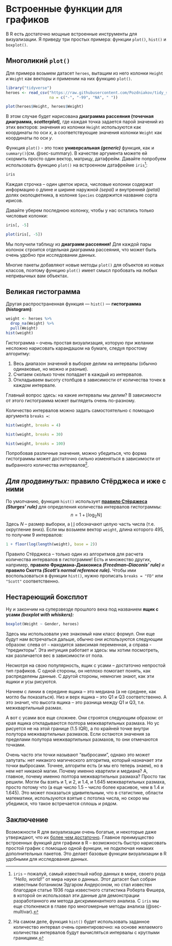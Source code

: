 # Встроенные функции для графиков {#sec-r_vis}

В R есть достаточно мощные встроенные инструменты для визуализации. Я приведу три простых примера: функции `plot()`, `hist()` и `boxplot()`.

## Многоликий `plot()` {#sec-base_plot}

Для примера возьмем датасет `heroes`, вытащим из него колонки `Height` и `Weight` как векторы и применим на них функцию `plot()`.

```r
library("tidyverse")
heroes <- read_csv("https://raw.githubusercontent.com/Pozdniakov/tidy_stats/master/data/heroes_information.csv",
                   na = c("-", "-99", "NA", " "))
```

```r
plot(heroes$Height, heroes$Weight)
```

В этом случае будет нарисована **диаграмма рассеяния (точечная диаграмма, *scatterplot),*** где каждая точка задается парой значений из этих векторов: значения из колонки `Height` используются как координаты по оси *x*, а соответствующие значения колонки `Weight` как координаты по оси *y*.

Функция `plot()` - это тоже **универсальная *(generic)*** функция, как и `summary()`(см. @sec-summary). В качестве аргумента можете ей скормить просто один вектор, матрицу, датафрейм. Давайте попробуем использовать функцию `plot()` на встроенном датафрейме `iris`[^220-base_viz-1]:

[^220-base_viz-1]: `iris` -- пожалуй, самый известный набор данных в мире, своего рода *"Hello, world!"* от мира науки о данных. Этот датасет был собран известным ботаником Эдгаром Андерсоном, но стал известен благодаря статье 1936 года известного статистика Роберта Фишера, в которой он использовал эти данные для демонстрации разработанного им метода дискриминантного анализа. С `iris` мы еще столкнемся в главе про многомерные методы анализа (@sec-multivar).

```r
iris
```

Каждая строчка -- один цветок ириса, числовые колонки содержат информацию о длине и ширине наружной *(sepal)* и внутренней *(petal)* долях околоцветника, в колонке `Species` содержится название сорта ирисов.

<!--# КАРТИНКА С ИРИСАМИ??? -->

Давайте уберем последнюю колонку, чтобы у нас остались только числовые колонки:

```r
iris[, -5]
```

```r
plot(iris[, -5])
```

Мы получили таблицу из **диаграмм рассеяния!** Для каждой пары колонок строится отдельная диаграмма рассеяния, что может быть очень удобно при исследовании данных.

Многие пакеты добавляют новые методы `plot()` для объектов из новых классов, поэтому функцию `plot()` имеет смысл пробовать на любых непривычных вам объектах.

## Великая гистограмма {#sec-base_vis_hist}

Другая распространенная функция --- `hist()` --- **гистограмма (histogram)**:

```r
weight <- heroes %>%
  drop_na(Weight) %>%
  pull(Weight)
hist(weight)
```

Гистограмма -- очень простая визуализация, которую при желании несложно нарисовать карандашом на бумаге, следуя простому алгоритму:

1.  Весь диапазон значений в выборке делим на интервалы (обычно одинаковые, но можно и разные).
2.  Считаем сколько точек попадает в каждый из интервалов.
3.  Откладываем высоту столбцов в зависимости от количества точек в каждом интервале.

Главный вопрос здесь: на какие интервалы мы делим? В зависимости от этого гистограмма может выглядеть очень по-разному.

Количество интервалов можно задать самостоятельно с помощью аргумента `breaks =`:

```r
hist(weight, breaks = 4)
```

```r
hist(weight, breaks = 30)
```

```r
hist(weight, breaks = 100)
```

Попробовав различные значения, можно убедиться, что форма гистограммы может достаточно сильно изменяться в зависимости от выбранного количества интервалов[^220-base_viz-2].

[^220-base_viz-2]: На самом деле, функция `hist()` будет использовать заданное количество интервал очень ориентировочно: на основе желаемого количества интервалов будут вычисляться интервалы с круглыми границами.

::: callout-warning
## *Для продвинутых:* правило Стёрджеса и иже с ними

По умолчанию, функция `hist()` использует [**правило Стёрджеса**](https://ru.wikipedia.org/wiki/Правило_Стёрджеса) ***(Sturges' rule)*** для определения количества интервалов гистограммы: $$\displaystyle n=1+\lfloor \log _{2}N\rfloor$$Здесь $N$ -- размер выборки, а $\lfloor \rfloor$ обозначают целую часть числа (т.е. округление вниз). Если мы возьмем вектор `weight`, длина которого 495, то получим 9 интервалов:

```r
1 + floor(log(length(weight), base = 2))
```

Правило Стёрджеса -- только один из алгоритмов для расчета количества интервалов в гистограмме! Есть и множество других, например, **правило Фридмана-Диакониса *(Freedman--Diaconis' rule)*** и **правило Скотта *(Scott's normal reference rule).*** Чтобы ими воспользоваться в функции `hist()`, нужно прописать `breaks = "FD"` или `"Scott"` соответственно.
:::

## Нестареющий боксплот {#sec-base_vis_boxplot}

Ну и закончим на суперзвезде прошлого века под названием **ящик с усами *(boxplot with whiskers):***

```r
boxplot(Weight ~ Gender, heroes)
```

Здесь мы использовали уже знакомый нам класс формул. Они еще будут нам встречаться дальше, обычно они используются следующим образом: слева от `~` находится зависимая переменная, а справа - "предикторы". Эта интуиция работает и здесь: мы хотим посмотреть, как различается вес в зависимости от пола.

Несмотря на свою популярность, ящик с усами -- достаточно непростой тип графиков. С одной стороны, он неплохо помогает понять, как распределены данные. С другой стороны, немногие знают, как эти ящики и усы рисуются.

Начнем с линии в середине ящика -- это медиана (а не среднее, как могло бы показаться). Низ и верх ящика -- это Q1 и Q3 соответственно. А это значит, что высота ящика -- это разница между Q1 и Q3, т.е. межквартильный размах.

А вот с усами все еще сложнее. Они строятся следующим образом: от края ящика откладываются полтора межквартильных размаха. Но ус рисуется не на этой границе (1.5 IQR), а по крайней точке внутри полутора межквартильных размахов. Если остаются значения за пределами полутора межквартильных размахов, то они отмечаются точками.

<!--# Картинка с боксплотом -->

Очень часто эти точки называют "выбросами", однако это может запутать: нет никакого магического алгоритма, который назначает эти точки выбросами. Точнее, алгоритм есть (и мы его теперь знаем), но в нем нет никакой магии. Почему именно квартили и медиана? А, главное, почему именно полтора межквартильных размаха? Просто так решили. Могли бы взять и 1, и 2, и 1.4, и 1.645 межквартильных размаха, просто потому что (а еще число 1.5 -- число более красивое, чем в 1.4 и 1.645). Это может показаться удивительным, что в статистике, области математики, используются взятые с потолка числа, но скоро мы убедимся, что такое встречается сплошь и рядом.

## Заключение

Возможности R для визуализации очень богатые, и некоторые даже утверждают, что их [более чем достаточно](https://flowingdata.com/2016/03/22/comparing-ggplot2-and-r-base-graphics/). Главное преимущество встроенных функций для графики в R -- возможность быстро нарисовать простой график с помощью одной функции, не подключая никаких дополнительных пакетов. Это делает базовые функции визуализации в R удобными для исследования данных.
